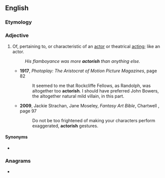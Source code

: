 ==English==

===Etymology===
{{suffix|actor|ish|lang=en}}

===Adjective===
{{en-adj}}

# Of, pertaining to, or characteristic of an [[actor]] or theatrical [[acting]]; like an actor.
#: ''His flamboyance was more '''actorish''' than anything else.''
#* '''1917''', ''Photoplay: The Aristocrat of Motion Picture Magazines'', page 82
#*: It seemed to me that Rockcliffe Fellows, as Randolph, was altogether too '''actorish'''. I should have preferred John Bowers, the altogether natural mild villain, in this part.
#* '''2009''', Jackie Strachan, Jane Moseley, ''Fantasy Art Bible'', Chartwell {{ISBN|9780785825524}}, page 97
#*: Do not be too frightened of making your characters perform exaggerated, '''actorish''' gestures.

====Synonyms====
* {{l|en|actorlike}}

===Anagrams===
* {{anagrams|en|a=achiorst|Rhacotis|Torchias|chariots|chorista|haricots}}